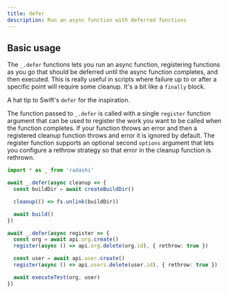 ```yaml
---
title: defer
description: Run an async function with deferred functions
---
```


## Basic usage

The `_.defer` functions lets you run an async function, registering functions as you go
that should be deferred until the async function completes, and then executed. This is
really useful in scripts where failure up to or after a specific point will require some
cleanup. It's a bit like a `finally` block.

A hat tip to Swift's `defer` for the inspiration.

The function passed to `_.defer` is called with a single `register` function argument that
can be used to register the work you want to be called when the function completes. If your function throws an error and then a registered cleanup function throws
and error it is ignored by default. The register
function supports an optional second `options` argument that lets you configure a rethrow
strategy so that error in the cleanup function is rethrown.

```ts
import * as _ from 'radashi'

await _.defer(async cleanup => {
  const buildDir = await createBuildDir()

  cleanup(() => fs.unlink(buildDir))

  await build()
})

await _.defer(async register => {
  const org = await api.org.create()
  register(async () => api.org.delete(org.id), { rethrow: true })

  const user = await api.user.create()
  register(async () => api.users.delete(user.id), { rethrow: true })

  await executeTest(org, user)
})
```
